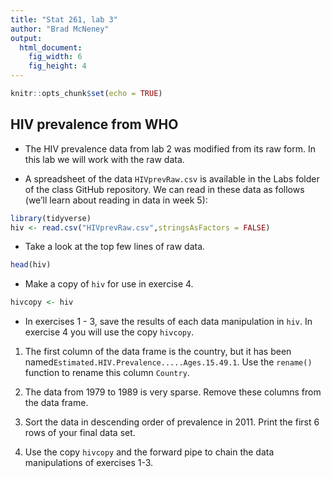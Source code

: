 ```yaml
---
title: "Stat 261, lab 3"
author: "Brad McNeney"
output: 
  html_document:
    fig_width: 6
    fig_height: 4
---
```


```r
knitr::opts_chunk$set(echo = TRUE)
```


## HIV prevalence from WHO

- The HIV prevalence data from lab 2 was modified from its raw form. 
In this lab we will work with the raw data.

- A spreadsheet of the data `HIVprevRaw.csv` is available in the Labs folder of the class GitHub repository. We 
can read in these data as follows (we'll learn about reading in data in week 5):

```r
library(tidyverse)
hiv <- read.csv("HIVprevRaw.csv",stringsAsFactors = FALSE)
```

- Take a look at the top few lines of raw data.

```r
head(hiv)
```

- Make a copy of `hiv` for use in exercise 4.

```r
hivcopy <- hiv
```


- In exercises 1 - 3, save the results of each data manipulation in 
`hiv`. In exercise 4  you will use the copy `hivcopy`.

1. The first column of the data frame is the country, but it
has been named`Estimated.HIV.Prevalence.....Ages.15.49.1`.
Use the `rename()` function to rename this column  `Country`.


2. The data from 1979 to 1989 is very sparse. Remove these
columns from the data frame.


3. Sort the data in descending order of prevalence in 2011. Print the first 6 rows of 
your final data set.


4. Use the copy `hivcopy` and the forward pipe to chain the data manipulations 
of exercises 1-3.
